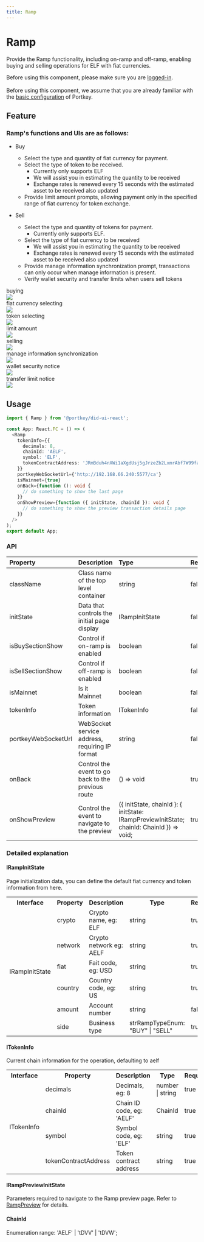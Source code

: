 ```yaml
---
title: Ramp
---
```



# Ramp

Provide the Ramp functionality, including on-ramp and off-ramp, enabling buying and selling operations for ELF with fiat currencies.

<HighlightBlock>
Before using this component, please make sure you are <a href="/docs/SDKs/UISDK/TypeScript/Document/SignIn">logged-in</a>.
<br/><br/>
Before using this component, we assume that you are already familiar with the <a href="/docs/SDKs/UISDK/TypeScript/Document/Configuration">basic configuration</a> of Portkey.
</HighlightBlock>

## Feature

### Ramp's functions and UIs are as follows:

-   Buy
    -   Select the type and quantity of fiat currency for payment.
    -   Select the type of token to be received.
        -   Currently only supports ELF
        -   We will assist you in estimating the quantity to be received
        -   Exchange rates is renewed every 15 seconds with the estimated asset to be received also updated
    -   Provide limit amount prompts, allowing payment only in the specified range of fiat currency for token exchange.

-   Sell
    -   Select the type and quantity of tokens for payment.
        -   Currently only supports ELF.
    -   Select the type of fiat currency to be received
        -   We will assist you in estimating the quantity to be received
        -   Exchange rates is renewed every 15 seconds with the estimated asset to be received also updated
    -   Provide manage information synchronization prompt, transactions can only occur when manage information is present.
    -   Verify wallet security and transfer limits when users sell tokens

<div style={{display: 'flex', justifyContent: 'space-between', alignItems: 'start', width: '100%'}}>
  <div style={{width: '32%'}}> 
    <div style={{textAlign: 'center', color: '#999'}}> buying </div>
    <img src='/img/ui-sdk/ui-for-buying.png'  width={'99.5%'} style={{border: '1px solid #dee2e8'}} />
  </div>
  <div  style={{width: '32%'}}> 
    <div style={{textAlign: 'center', color: '#999'}}> fiat currency selecting </div>
    <img src='/img/ui-sdk/ui-for-fiat-currency-selecting.png' width={'99.5%'} style={{border: '1px solid #dee2e8'}} />
  </div>
  <div  style={{width: '32%'}}> 
    <div style={{textAlign: 'center', color: '#999'}}> token selecting </div>
     <img src='/img/ui-sdk/ui-for-token-selecting.png' width={'99.5%'} style={{border: '1px solid #dee2e8'}} />
  </div>
</div>

<div style={{display: 'flex', justifyContent: 'space-between', alignItems: 'start', width: '100%'}}>
  <div style={{width: '32%'}}> 
    <div style={{textAlign: 'center', color: '#999'}}> limit amount </div>
    <img src='/img/ui-sdk/ui-for-limit-amount.png'  width={'99.5%'} style={{border: '1px solid #dee2e8'}} />
  </div>
  <div style={{width: '32%'}}> 
    <div style={{textAlign: 'center', color: '#999'}}> selling </div>
    <img src='/img/ui-sdk/ui-for-selling.png' width={'99.5%'} style={{border: '1px solid #dee2e8'}} />
  </div>
  <div style={{width: '32%'}}> 
    <div style={{textAlign: 'center', color: '#999'}}> manage information synchronization </div>
    <img src='/img/ui-sdk/ui-for-manage-information-synchronization.png' width={'99.5%'} style={{border: '1px solid #dee2e8'}} />
  </div>
</div>

<div style={{display: 'flex', justifyContent: 'space-between', alignItems: 'start', width: '100%'}}>
  <div style={{width: '49%'}}> 
    <div style={{textAlign: 'center', color: '#999'}}> wallet security notice </div>
    <img src='/img/ui-sdk/ui-for-wallet-security-modal.png' width={'99.5%'} style={{border: '1px solid #dee2e8'}} />
  </div>
  <div style={{width: '49%'}}> 
    <div style={{textAlign: 'center', color: '#999'}}> transfer limit notice </div>
    <img src='/img/ui-sdk/ui-for-limit-modal.png' width={'99.5%'} style={{border: '1px solid #dee2e8'}} />
  </div>
</div>

## Usage

```typescript
import { Ramp } from '@portkey/did-ui-react';

const App: React.FC = () => (
  <Ramp
    tokenInfo={{
      decimals: 8,
      chainId: 'AELF',
      symbol: 'ELF',
      tokenContractAddress: 'JRmBduh4nXWi1aXgdUsj5gJrzeZb2LxmrAbf7W99faZSvoAaE',
    }}
    portkeyWebSocketUrl={'http://192.168.66.240:5577/ca'}
    isMainnet={true}
    onBack={function (): void {
      // do something to show the last page
    }}
    onShowPreview={function ({ initState, chainId }): void {
      // do something to show the preview transaction details page
    }}
  />
);
export default App;
```

### API

| Property            | Description                                                                | Type                                                                                      | Required   | Default       |
| :------------------ | :------------------------------------------------------------------------- | :---------------------------------------------------------------------------------------- | :-------- | :------------ |
| className           | Class name of the top level container                                      | string                                                                                    | false     | —             |
| initState           | Data that controls the initial page display                                | IRampInitState                                                                            | false     | —             |
| isBuySectionShow    | Control if on-ramp is enabled                                              | boolean                                                                                   | false     | true          |
| isSellSectionShow   | Control if off-ramp is enabled                                             | boolean                                                                                   | false     | true          |
| isMainnet           | Is it Mainnet                                                              | boolean                                                                                   | false     | —             |
| tokenInfo           | Token information                                                          | ITokenInfo                                                                                | false     | —             |
| portkeyWebSocketUrl | WebSocket service address, requiring IP format                             | string                                                                                    | false     | —             |
| onBack              | Control the event to go back to the previous route                         | () => void                                                                                | true      | —             |
| onShowPreview       | Control the event to navigate to the preview                               | ({ initState, chainId }: { initState: IRampPreviewInitState; chainId: ChainId }) => void; | true      | —             |

### Detailed explanation

#### IRampInitState

Page initialization data, you can define the default fiat currency and token information from here.

<table>
  <tr>
    <th>Interface</th>
    <th>Property</th>
    <th>Description</th>
    <th>Type</th>
    <th>Required</th>
  </tr>
  <tr>
    <td rowspan="7">IRampInitState</td>
  </tr>
  <tr>
    <td>crypto</td>
    <td>Crypto name, eg: ELF</td>
    <td>string</td>
    <td>true</td>
  </tr>
  <tr>
    <td>network</td>
    <td>Crypto network eg: AELF</td>
    <td>string</td>
    <td>true</td>
  </tr>
  <tr>
    <td>fiat</td>
    <td>Fait code, eg: USD</td>
    <td>string</td>
    <td>true</td>
  </tr>
  <tr>
    <td>country</td>
    <td>Country code, eg: US</td>
    <td>string</td>
    <td>true</td>
  </tr>
  <tr>
    <td>amount</td>
    <td>Account number</td>
    <td>string</td>
    <td>false</td>
  </tr>
  <tr>
    <td>side</td>
    <td>Business type</td>
    <td>strRampTypeEnum: "BUY" | "SELL"</td>
    <td>true</td>
  </tr>
</table>

#### ITokenInfo

Current chain information for the operation, defaulting to aelf

<table>
  <tr>
    <th>Interface</th>
    <th>Property</th>
    <th>Description</th>
    <th>Type</th>
    <th>Required</th>
  </tr>
  <tr>
    <td rowspan="5">ITokenInfo</td>
  </tr>
  <tr>
    <td>decimals</td>
    <td>Decimals, eg: 8</td>
    <td>number | string</td>
    <td>true</td>
  </tr>
  <tr>
    <td>chainId</td>
    <td>Chain ID code, eg: 'AELF'</td>
    <td>ChainId</td>
    <td>true</td>
  </tr>
  <tr>
    <td>symbol</td>
    <td>Symbol code, eg: 'ELF'</td>
    <td>string</td>
    <td>true</td>
  </tr>
  <tr>
    <td>tokenContractAddress</td>
    <td>Token contract address</td>
    <td>string</td>
    <td>true</td>
  </tr>
</table>

#### IRampPreviewInitState

Parameters required to navigate to the Ramp preview page. Refer to [RampPreview](/docs/SDKs/UISDK/TypeScript/Document/RampPreview) for details.

#### ChainId

Enumeration range: 'AELF' \| 'tDVV' \| 'tDVW';
